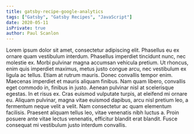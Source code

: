 ```yaml
---
title: gatsby-recipe-google-analytics
tags: ["Gatsby", "Gatsby Recipes", "JavaScript"]
date: 2020-05-11
isPrivate: true
author: Paul Scanlon
---
```


Lorem ipsum dolor sit amet, consectetur adipiscing elit. Phasellus eu ex ornare quam vestibulum interdum. Phasellus imperdiet tincidunt nunc, nec molestie ex. Morbi pulvinar magna accumsan vehicula pretium. Ut rhoncus, enim quis imperdiet maximus, metus justo congue arcu, nec vestibulum ex ligula ac tellus. Etiam at rutrum mauris. Donec convallis tempor enim. Maecenas imperdiet et mauris aliquam finibus. Nam quam libero, convallis eget commodo in, finibus in justo. Aenean pulvinar nisl at scelerisque egestas. In et risus ex. Cras euismod vulputate turpis, at eleifend mi ornare eu. Aliquam pulvinar, magna vitae euismod dapibus, arcu nisl pretium leo, a fermentum neque velit a velit. Nam consectetur ac quam elementum facilisis. Praesent aliquam tellus leo, vitae venenatis nibh luctus a. Proin posuere ante vitae lectus venenatis, efficitur blandit erat blandit. Fusce consequat mi vestibulum justo interdum convallis.
